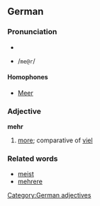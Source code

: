 ==German==
===Pronunciation===
*{{IPA|/meər/}}
*{{SAMPA}} /<tt>me@r</tt>/

====Homophones====
*[[Meer]]

===Adjective===
'''mehr'''

# [[more]]; comparative of [[viel]]

===Related words===
*[[meist]]
*[[mehrere]]

[[Category:German adjectives]]